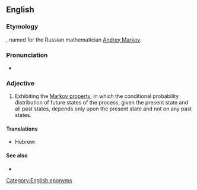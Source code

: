 {{also|markovian}}
==English==

===Etymology===
{{suffix|Markov|ian|lang=en}}, named for the Russian mathematician [[w:Andrey Markov|Andrey Markov]].

===Pronunciation===
* {{a|US}} {{IPA|/mɑɹˈkoʊvi.ən/|lang=en}}

===Adjective===
{{en-adj|-}}

# {{lb|en|statistics|of a process}} Exhibiting the [[w:Markov property|Markov property]], in which the conditional probability distribution of future states of the process, given the present state and all past states, depends only upon the present state and not on any past states.

====Translations====
{{trans-top|Exhibiting the Markov property}}
* Hebrew: {{t|he|מרקובי|tr=markóvi}}
{{trans-mid}}
{{trans-bottom}}

====See also====
* {{pedia|Markov property}}

[[Category:English eponyms]]